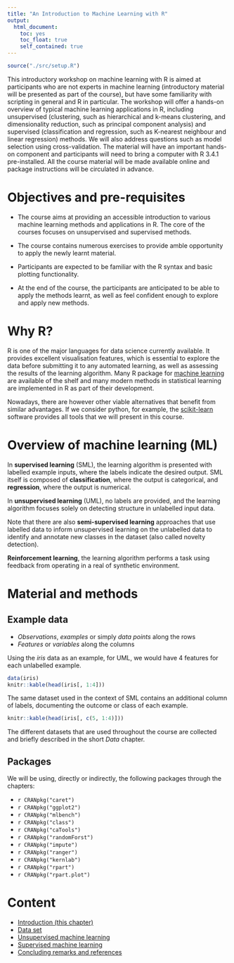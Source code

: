 ```yaml
---
title: "An Introduction to Machine Learning with R"
output:
  html_document:
    toc: yes
    toc_float: true
    self_contained: true	
---
```


```r
source("./src/setup.R")
```

This introductory workshop on machine learning with R is aimed at
participants who are not experts in machine learning (introductory
material will be presented as part of the course), but have some
familiarity with scripting in general and R in particular. The
workshop will offer a hands-on overview of typical machine learning
applications in R, including unsupervised (clustering, such as
hierarchical and k-means clustering, and dimensionality reduction,
such as principal component analysis) and supervised (classification
and regression, such as K-nearest neighbour and linear regression)
methods. We will also address questions such as model selection using
cross-validation. The material will have an important hands-on
component and participants will need to bring a computer with R 3.4.1
pre-installed. All the course material will be made available online
and package instructions will be circulated in advance.


# Objectives and pre-requisites

- The course aims at providing an accessible introduction to various
  machine learning methods and applications in R. The core of the
  courses focuses on unsupervised and supervised methods. 

- The course contains numerous exercises to provide amble opportunity
  to apply the newly learnt material.
  
- Participants are expected to be familiar with the R syntax and basic
  plotting functionality.

- At the end of the course, the participants are anticipated to be
  able to apply the methods learnt, as well as feel confident enough
  to explore and apply new methods.

# Why R?

R is one of the major languages for data science currently
available. It provides excellent visualisation features, which is
essential to explore the data before submitting it to any automated
learning, as well as assessing the results of the learning
algorithm. Many R package
for [machine learning](https://cran.r-project.org/) are available of
the shelf and many modern methods in statistical learning are implemented
in R as part of their development.

Nowadays, there are however other viable alternatives that benefit
from similar advantages. If we consider python, for example,
the [scikit-learn](http://scikit-learn.org/stable/index.html) software
provides all tools that we will present in this course.

# Overview of machine learning (ML)


In **supervised learning** (SML), the learning algorithm is presented
with labelled example inputs, where the labels indicate the desired
output. SML itself is composed of **classification**, where the output
is categorical, and **regression**, where the output is numerical.

In **unsupervised learning** (UML), no labels are provided, and the
learning algorithm focuses solely on detecting structure in unlabelled
input data.

Note that there are also **semi-supervised learning** approaches that
use labelled data to inform unsupervised learning on the unlabelled
data to identify and annotate new classes in the dataset (also called
novelty detection). 

**Reinforcement learning**, the learning algorithm performs a task
using feedback from operating in a real of synthetic environment.

# Material and methods

## Example data

- *Observations*, *examples* or simply *data points* along the rows
- *Features* or *variables* along the columns

Using the *iris* data as an example, for UML, we would have 4 features
for each unlabelled example.

```r
data(iris)
knitr::kable(head(iris[, 1:4]))
```

The same dataset used in the context of SML contains an additional
column of labels, documenting the outcome or class of each example.

```r
knitr::kable(head(iris[, c(5, 1:4)]))
```

The different datasets that are used throughout the course are
collected and briefly described in the short *Data* chapter.

## Packages

We will be using, directly or indirectly, the following packages
through the chapters:

- `r CRANpkg("caret")`
- `r CRANpkg("ggplot2")`
- `r CRANpkg("mlbench")`
- `r CRANpkg("class")`
- `r CRANpkg("caTools")`
- `r CRANpkg("randomForst")`
- `r CRANpkg("impute")`
- `r CRANpkg("ranger")`
- `r CRANpkg("kernlab")`
- `r CRANpkg("rpart")`
- `r CRANpkg("rpart.plot")`

# Content

- [Introduction (this chapter)](https://rawgit.com/lgatto/IntroMachineLearningWithR/master/00-intro.html)
- [Data set](https://rawgit.com/lgatto/IntroMachineLearningWithR/master/10-data.html)
- [Unsupervised machine learning](https://rawgit.com/lgatto/IntroMachineLearningWithR/master/20-uml.html)
- [Supervised machine learning](https://rawgit.com/lgatto/IntroMachineLearningWithR/master/30-sml.html)
- [Concluding remarks and references](https://rawgit.com/lgatto/IntroMachineLearningWithR/master/99-more.html)
